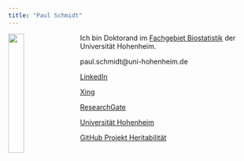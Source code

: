 ```yaml
---
title: "Paul Schmidt"
---
```


<img src="images/PS.jpg" style="width:25%; margin-right: 20px" align="left">

Ich bin Doktorand im <a href="https://www.uni-hohenheim.de/organisation/einrichtung/fg-biostatistik" target="_blank">Fachgebiet Biostatistik</a> der Universität Hohenheim.

<i class="fas fa-envelope fa-lg"></i> paul.schmidt@uni-hohenheim.de

<i class="fab fa-linkedin fa-lg"></i> <a href="https://www.linkedin.com/in/schmidtpaul1989/" target="_blank"> LinkedIn</a>

<i class="fab fa-xing-square fa-lg"></i> <a href="https://www.xing.com/profile/Paul_Schmidt203/cv" target="_blank"> Xing</a>

<i class="fab fa-researchgate fa-lg"></i> <a href="https://www.researchgate.net/profile/Paul_Schmidt17" target="_blank"> ResearchGate</a>

<i class="fas fa-university fa-lg"></i> <a href="https://www.uni-hohenheim.de/organisation/person/paul-schmidt" target="_blank"> Universität Hohenheim</a>

<i class="fab fa-github fa-lg"></i> <a href="https://github.com/PaulSchmidtGit/Heritability" target="_blank"> GitHub Projekt Heritabilität</a>
